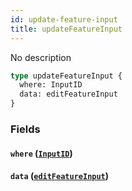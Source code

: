 ```yaml
---
id: update-feature-input
title: updateFeatureInput
---
```


No description

```graphql
type updateFeatureInput {
  where: InputID
  data: editFeatureInput
}
```

### Fields

#### `where` ([`InputID`](/v1/inputs/input-id))

#### `data` ([`editFeatureInput`](/v1/inputs/edit-feature-input))
